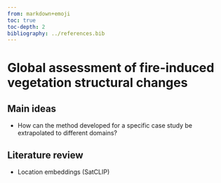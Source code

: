 ```yaml
---
from: markdown+emoji
toc: true
toc-depth: 2
bibliography: ../references.bib
---
```


# Global assessment of fire-induced vegetation structural changes  

## Main ideas

-  How can the method developed for a specific case study be extrapolated to different domains?

## Literature review
- Location embeddings (SatCLIP)